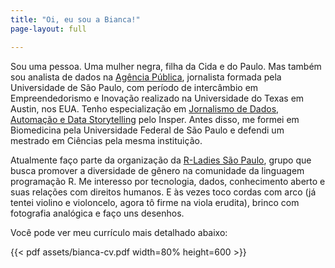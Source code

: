 ```yaml
---
title: "Oi, eu sou a Bianca!"
page-layout: full

---
```


Sou uma pessoa. Uma mulher negra, filha da Cida e do Paulo. Mas também sou analista de dados na [Agência Pública](https://apublica.org/), jornalista formada pela Universidade de São Paulo, com período de intercâmbio em Empreendedorismo e Inovação realizado na Universidade do Texas em Austin, nos EUA. Tenho especialização em [Jornalismo de Dados, Automação e Data Storytelling](https://www.insper.edu.br/pos-graduacao/master-em-jornalismo-de-dados-automacao-e-data-storytelling/) pelo Insper. Antes disso, me formei em Biomedicina pela Universidade Federal de São Paulo e defendi um mestrado em Ciências pela mesma instituição.

Atualmente faço parte da organização da [R-Ladies São Paulo](https://rladies-sp.org/), grupo que busca promover a diversidade de gênero na comunidade da linguagem programação R. Me interesso por tecnologia, dados, conhecimento aberto e suas relações com direitos humanos. E às vezes toco cordas com arco (já tentei violino e violoncelo, agora tô firme na viola erudita), brinco com fotografia analógica e faço uns desenhos.

Você pode ver meu currículo mais detalhado abaixo:

{{< pdf assets/bianca-cv.pdf width=80% height=600 >}}
